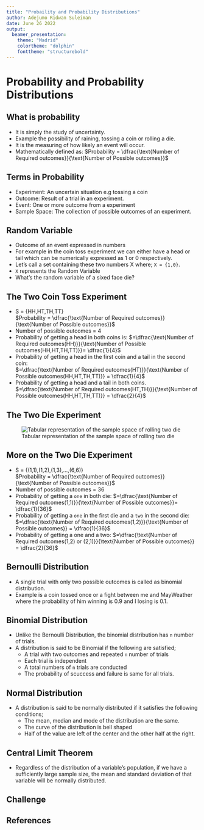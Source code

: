 ```yaml
---
title: "Probaility and Probability Distributions"
author: Adejumo Ridwan Suleiman
date: June 26 2022
output:
  beamer_presentation:
    theme: "Madrid"
    colortheme: "dolphin"
    fonttheme: "structurebold"
---
```


# Probability and Probability Distributions

## What is probability

* It is simply the study of uncertainty.
* Example the possibility of raining, tossing a coin or rolling a die.
* It is the measuring of how likely an event will occur.
* Mathematically defined as:
$Probability = \dfrac{\text{Number of Required outcomes}}{\text{Number of Possible outcomes}}$


## Terms in Probability

* Experiment: An uncertain situation e.g tossing a coin
* Outcome: Result of a trial in an experiment.
* Event: One or more outcome from a experiment
* Sample Space: The collection of possible outcomes of an experiment.

## Random Variable

* Outcome of an event expressed in numbers
* For example in the coin toss experiment we can either have a head or tail which can be numerically expressed as 1 or 0 respectively.
* Let's call a set containing these two numbers X where;
`X = {1,0}`.
* `X` represents the Random Variable
* What's the random variable of a sixed face die?

## The Two Coin Toss Experiment


* S = {HH,HT,TH,TT}  
$Probability = \dfrac{\text{Number of Required outcomes}}{\text{Number of Possible outcomes}}$
* Number of possible outcomes = 4
* Probability of getting a head in both coins is:
$=\dfrac{\text{Number of Required outcomes(HH)}}{\text{Number of Possible outcomes(HH,HT,TH,TT)}}= \dfrac{1}{4}$
* Probability of getting a head in the first coin and a tail in the second coin:  
$=\dfrac{\text{Number of Required outcomes(HT)}}{\text{Number of Possible outcomes(HH,HT,TH,TT)}} = \dfrac{1}{4}$
* Probability of getting a head and a tail in both coins.  
$=\dfrac{\text{Number of Required outcomes(HT,TH)}}{\text{Number of Possible outcomes(HH,HT,TH,TT)}} = \dfrac{2}{4}$


## The Two Die Experiment

![Tabular representation of the sample space of rolling two die ]("C:\Users\User\Documents\Statistics\image\die.png")

## More on the Two Die Experiment

* S = {(1,1),(1,2),(1,3),...,(6,6)}  
$Probability = \dfrac{\text{Number of Required outcomes}}{\text{Number of Possible outcomes}}$
* Number of possible outcomes = 36
* Probability of getting a `one` in both die:
$=\dfrac{\text{Number of Required outcomes(1,1)}}{\text{Number of Possible outcomes}}= \dfrac{1}{36}$
* Probability of getting a `one` in the first die and a `two` in the second die:
$=\dfrac{\text{Number of Required outcomes(1,2)}}{\text{Number of Possible outcomes}} = \dfrac{1}{36}$
* Probability of getting a one and a two: 
$=\dfrac{\text{Number of Required outcomes(1,2) or (2,1)}}{\text{Number of Possible outcomes}} = \dfrac{2}{36}$

## Bernoulli Distribution

* A single trial with only two possible outcomes is called as binomial distribution.
* Example is a coin tossed once or a fight between me and MayWeather where the probability of him winning is 0.9 and I losing is 0.1.

## Binomial Distribution

* Unlike the Bernoulli Distribution, the binomial distribution has `n` number of trials.
* A distribution is said to be Binomial if the following are satisfied;
  - A trial with two outcomes and repeated `n` number of trials
  - Each trial is independent 
  - A total numbers of `n` trials are conducted
  - The probability of scuccess and failure is same for all trials.
  
## Normal Distribution

* A distribution is said to be normally distributed if it satisfies the following conditions;
  - The mean, median and mode of the distribution are the same.
  - The curve of the distribution is bell shaped
  - Half of the value are left of the center and the other half at the right.

## Central Limit Theorem

* Regardless of the distribution of a variable's population, if we have a sufficiently large sample size, the mean and standard deviation of that variable will be normally distributed.

## Challenge

## References

